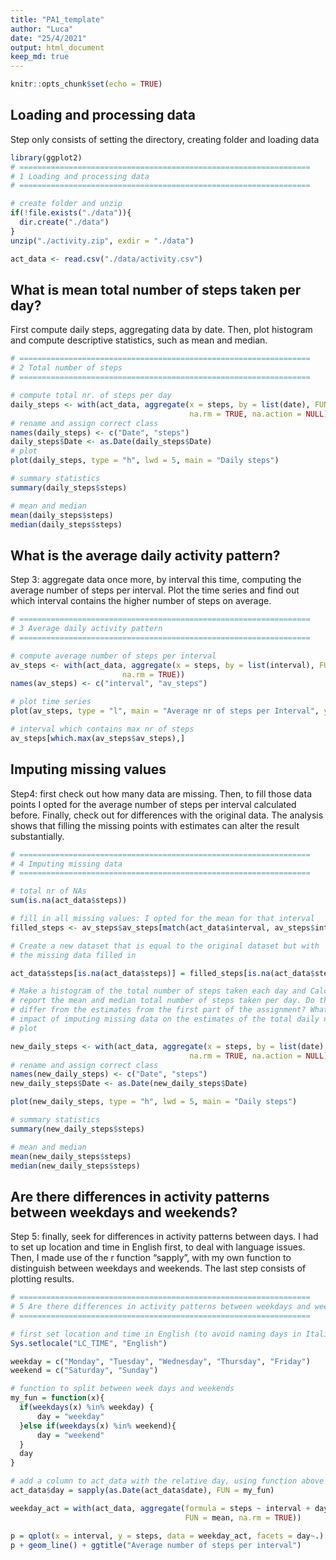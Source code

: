 ```yaml
---
title: "PA1_template"
author: "Luca"
date: "25/4/2021"
output: html_document
keep_md: true
---
```


```r
knitr::opts_chunk$set(echo = TRUE)
```

## Loading and processing data
Step only consists of setting the directory, creating folder and loading data

```r
library(ggplot2)
# =================================================================
# 1 Loading and processing data
# =================================================================

# create folder and unzip
if(!file.exists("./data")){
  dir.create("./data")
}
unzip("./activity.zip", exdir = "./data")

act_data <- read.csv("./data/activity.csv")
```

## What is mean total number of steps taken per day?
First compute daily steps, aggregating data by date. Then, plot histogram and compute descriptive
statistics, such as mean and median.

```r
# =================================================================
# 2 Total number of steps
# =================================================================

# compute total nr. of steps per day
daily_steps <- with(act_data, aggregate(x = steps, by = list(date), FUN = sum,
                                        na.rm = TRUE, na.action = NULL))
# rename and assign correct class
names(daily_steps) <- c("Date", "steps")
daily_steps$Date <- as.Date(daily_steps$Date)
# plot
plot(daily_steps, type = "h", lwd = 5, main = "Daily steps")

# summary statistics
summary(daily_steps$steps)

# mean and median
mean(daily_steps$steps)
median(daily_steps$steps)

```

## What is the average daily activity pattern?
Step 3: aggregate data once more, by interval this time, computing the average number of steps
per interval. Plot the time series and find out which interval contains the higher number 
of steps on average.

```r
# =================================================================
# 3 Average daily activity pattern
# =================================================================

# compute average number of steps per interval
av_steps <- with(act_data, aggregate(x = steps, by = list(interval), FUN = mean,
                         na.rm = TRUE))
names(av_steps) <- c("interval", "av_steps")

# plot time series
plot(av_steps, type = "l", main = "Average nr of steps per Interval", ylab = "steps")

# interval which contains max nr of steps
av_steps[which.max(av_steps$av_steps),]
```

## Imputing missing values
Step4: first check out how many data are missing. Then, to fill those data points I opted for the average number of steps per interval calculated before. Finally, check out for differences with the original data. The analysis shows that filling the missing points with estimates can alter the result substantially.

```r
# =================================================================
# 4 Imputing missing data
# =================================================================

# total nr of NAs
sum(is.na(act_data$steps))

# fill in all missing values: I opted for the mean for that interval
filled_steps <- av_steps$av_steps[match(act_data$interval, av_steps$interval)]

# Create a new dataset that is equal to the original dataset but with 
# the missing data filled in

act_data$steps[is.na(act_data$steps)] = filled_steps[is.na(act_data$steps)]

# Make a histogram of the total number of steps taken each day and Calculate and 
# report the mean and median total number of steps taken per day. Do these values 
# differ from the estimates from the first part of the assignment? What is the 
# impact of imputing missing data on the estimates of the total daily number of steps?
# plot

new_daily_steps <- with(act_data, aggregate(x = steps, by = list(date), FUN = sum,
                                        na.rm = TRUE, na.action = NULL))
# rename and assign correct class
names(new_daily_steps) <- c("Date", "steps")
new_daily_steps$Date <- as.Date(new_daily_steps$Date)

plot(new_daily_steps, type = "h", lwd = 5, main = "Daily steps")

# summary statistics
summary(new_daily_steps$steps)

# mean and median
mean(new_daily_steps$steps)
median(new_daily_steps$steps)

```

## Are there differences in activity patterns between weekdays and weekends?
Step 5: finally, seek for differences in activity patterns between days. I had to set up location and time in English first, to deal with language issues. Then, I made use of the r function "sapply", with my own function to distinguish between weekdays and weekends.
The last step consists of plotting results.

```r
# =================================================================
# 5 Are there differences in activity patterns between weekdays and weekends?
# =================================================================

# first set location and time in English (to avoid naming days in Italian)
Sys.setlocale("LC_TIME", "English")

weekday = c("Monday", "Tuesday", "Wednesday", "Thursday", "Friday")
weekend = c("Saturday", "Sunday")

# function to split between week days and weekends
my_fun = function(x){
  if(weekdays(x) %in% weekday) {
      day = "weekday"
  }else if(weekdays(x) %in% weekend){
      day = "weekend"
  }
  day
}

# add a column to act_data with the relative day, using function above
act_data$day = sapply(as.Date(act_data$date), FUN = my_fun)

weekday_act = with(act_data, aggregate(formula = steps ~ interval + day,
                                       FUN = mean, na.rm = TRUE))

p = qplot(x = interval, y = steps, data = weekday_act, facets = day~.)
p + geom_line() + ggtitle("Average number of steps per interval")

```

